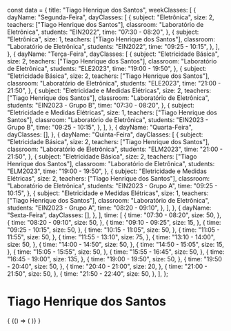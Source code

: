 const data = {
  title: "Tiago Henrique dos Santos",
  weekClasses: [
    {
      dayName: "Segunda-Feira",
      dayClasses: [
        {
          subject: "Eletrônica",
          size: 2,
          teachers: ["Tiago Henrique dos Santos"],
          classroom: "Laboratório de Eletrônica",
          students: "EIN2022",
          time: "07:30 - 08:20",
        },
        {
          subject: "Eletrônica",
          size: 1,
          teachers: ["Tiago Henrique dos Santos"],
          classroom: "Laboratório de Eletrônica",
          students: "EIN2022",
          time: "09:25 - 10:15",
        },
      ],
    },
    {
      dayName: "Terça-Feira",
      dayClasses: [
        {
          subject: "Eletricidade Básica",
          size: 2,
          teachers: ["Tiago Henrique dos Santos"],
          classroom: "Laboratório de Eletrônica",
          students: "ELE2023",
          time: "19:00 - 19:50",
        },
        {
          subject: "Eletricidade Básica",
          size: 2,
          teachers: ["Tiago Henrique dos Santos"],
          classroom: "Laboratório de Eletrônica",
          students: "ELE2023",
          time: "21:00 - 21:50",
        },
        {
          subject: "Eletricidade e Medidas Elétricas",
          size: 2,
          teachers: ["Tiago Henrique dos Santos"],
          classroom: "Laboratório de Eletrônica",
          students: "EIN2023 - Grupo B",
          time: "07:30 - 08:20",
        },
        {
          subject: "Eletricidade e Medidas Elétricas",
          size: 1,
          teachers: ["Tiago Henrique dos Santos"],
          classroom: "Laboratório de Eletrônica",
          students: "EIN2023 - Grupo B",
          time: "09:25 - 10:15",
        },
      ],
    },
    {
      dayName: "Quarta-Feira",
      dayClasses: [],
    },
    {
      dayName: "Quinta-Feira",
      dayClasses: [
        {
          subject: "Eletricidade Básica",
          size: 2,
          teachers: ["Tiago Henrique dos Santos"],
          classroom: "Laboratório de Eletrônica",
          students: "ELM2023",
          time: "21:00 - 21:50",
        },
        {
          subject: "Eletricidade Básica",
          size: 2,
          teachers: ["Tiago Henrique dos Santos"],
          classroom: "Laboratório de Eletrônica",
          students: "ELM2023",
          time: "19:00 - 19:50",
        },
        {
          subject: "Eletricidade e Medidas Elétricas",
          size: 2,
          teachers: ["Tiago Henrique dos Santos"],
          classroom: "Laboratório de Eletrônica",
          students: "EIN2023 - Grupo A",
          time: "09:25 - 10:15",
        },
        {
          subject: "Eletricidade e Medidas Elétricas",
          size: 1,
          teachers: ["Tiago Henrique dos Santos"],
          classroom: "Laboratório de Eletrônica",
          students: "EIN2023 - Grupo A",
          time: "08:20 - 09:10",
        },
      ],
    },
    {
      dayName: "Sexta-Feira",
      dayClasses: [],
    },
  ],
  time: [
    {
      time: "07:30 - 08:20",
      size: 50,
    },
    {
      time: "08:20 - 09:10",
      size: 50,
    },
    {
      time: "09:10 - 09:25",
      size: 15,
    },
    {
      time: "09:25 - 10:15",
      size: 50,
    },
    {
      time: "10:15 - 11:05",
      size: 50,
    },
    {
      time: "11:05 - 11:55",
      size: 50,
    },
    {
      time: "11:55 - 13:10",
      size: 75,
    },
    {
      time: "13:10 - 14:00",
      size: 50,
    },
    {
      time: "14:00 - 14:50",
      size: 50,
    },
    {
      time: "14:50 - 15:05",
      size: 15,
    },
    {
      time: "15:05 - 15:55",
      size: 50,
    },
    {
      time: "15:55 - 16:45",
      size: 50,
    },
    {
      time: "16:45 - 19:00",
      size: 135,
    },
    {
      time: "19:00 - 19:50",
      size: 50,
    },
    {
      time: "19:50 - 20:40",
      size: 50,
    },
    {
      time: "20:40 - 21:00",
      size: 20,
    },
    {
      time: "21:00 - 21:50",
      size: 50,
    },
    {
      time: "21:50 - 22:40",
      size: 50,
    },
  ],
};

# Tiago Henrique dos Santos

<div>
  {
    <BrowserOnly>
      {() => (
        <Grid
          title={data.title}
          weekClasses={data.weekClasses}
          time={data.time}
        />
      )}
    </BrowserOnly>
  }
</div>
